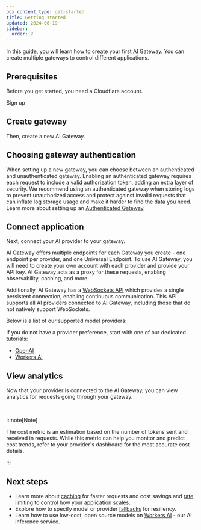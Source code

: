 ```yaml
---
pcx_content_type: get-started
title: Getting started
updated: 2024-06-19
sidebar:
  order: 2
---
```



In this guide, you will learn how to create your first AI Gateway. You can create multiple gateways to control different applications.

## Prerequisites

Before you get started, you need a Cloudflare account.

<LinkButton variant="primary" href="https://dash.cloudflare.com/sign-up">
	Sign up
</LinkButton>

## Create gateway

Then, create a new AI Gateway.

<Render file="create-gateway" />

## Choosing gateway authentication

When setting up a new gateway, you can choose between an authenticated and unauthenticated gateway. Enabling an authenticated gateway requires each request to include a valid authorization token, adding an extra layer of security. We recommend using an authenticated gateway when storing logs to prevent unauthorized access and protect against invalid requests that can inflate log storage usage and make it harder to find the data you need. Learn more about setting up an [Authenticated Gateway](/ai-gateway/configuration/authentication/).

## Connect application

Next, connect your AI provider to your gateway.

AI Gateway offers multiple endpoints for each Gateway you create - one endpoint per provider, and one Universal Endpoint. To use AI Gateway, you will need to create your own account with each provider and provide your API key. AI Gateway acts as a proxy for these requests, enabling observability, caching, and more.

Additionally, AI Gateway has a [WebSockets API](/ai-gateway/websockets-api/) which provides a single persistent connection, enabling continuous communication. This API supports all AI providers connected to AI Gateway, including those that do not natively support WebSockets.

Below is a list of our supported model providers:

<DirectoryListing folder="ai-gateway/providers" />

If you do not have a provider preference, start with one of our dedicated tutorials:

- [OpenAI](/ai-gateway/integrations/aig-workers-ai-binding/)
- [Workers AI](/ai-gateway/tutorials/create-first-aig-workers/)

## View analytics

Now that your provider is connected to the AI Gateway, you can view analytics for requests going through your gateway.

<Render file="analytics-overview" /> <br />

<Render file="analytics-dashboard" />

:::note[Note]

The cost metric is an estimation based on the number of tokens sent and received in requests. While this metric can help you monitor and predict cost trends, refer to your provider's dashboard for the most accurate cost details.

:::

## Next steps

- Learn more about [caching](/ai-gateway/configuration/caching/) for faster requests and cost savings and [rate limiting](/ai-gateway/configuration/rate-limiting/) to control how your application scales.
- Explore how to specify model or provider [fallbacks](/ai-gateway/configuration/fallbacks/) for resiliency.
- Learn how to use low-cost, open source models on [Workers AI](/ai-gateway/providers/workersai/) - our AI inference service.
